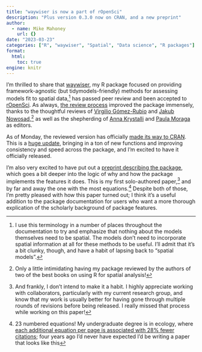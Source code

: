 ```yaml
---
title: "waywiser is now a part of rOpenSci"
description: "Plus version 0.3.0 now on CRAN, and a new preprint"
author:
  - name: Mike Mahoney
    url: {}
date: "2023-03-23"
categories: ["R", "waywiser", "Spatial", "Data science", "R packages"]
format: 
  html:
    toc: true
engine: knitr
---
```


I'm thrilled to share that [waywiser](https://docs.ropensci.org/waywiser/), my R package focused on providing framework-agnostic (but tidymodels-friendly) methods for assessing models fit to spatial data,^[I use this terminology in a number of places throughout the documentation to try and emphasize that nothing about the models themselves need to be spatial. The models don't need to incorporate spatial information at all for these methods to be useful. I'll admit that it's a bit clunky, though, and have a habit of lapsing back to "spatial models".] has passed peer review and been accepted to [rOpenSci](https://ropensci.org/). As always, [the review process](https://github.com/ropensci/software-review/issues/571) improved the package immensely, thanks to the thoughtful reviews of [Virgilio Gómez-Rubio](https://becarioprecario.github.io/) and [Jakub Nowosad](https://jakubnowosad.com/),^[Only a little intimidating having my package reviewed by the authors of two of the best books on using R for spatial analysis!] as well as the shepherding of [Anna Krystalli](https://www.r-rse.eu/) and [Paula Moraga](https://www.paulamoraga.com/) as editors.

As of Monday, the reviewed version has officially [made its way to CRAN](https://cran.r-project.org/package=waywiser). This is a [huge update](https://docs.ropensci.org/waywiser/news/index.html#waywiser-030), bringing in a ton of new functions and improving consistency and speed across the package, and I'm excited to have it officially released.

I'm also very excited to have put out a [preprint describing the package](https://arxiv.org/abs/2303.11312), which goes a bit deeper into the logic of why and how the package implements the features it does. This is my first solo-authored paper,^[And frankly, I don't intend to make it a habit. I highly appreciate working with collaborators, particularly with my current research group, and know that my work is usually better for having gone through multiple rounds of revisions before being released. I really missed that process while working on this paper!] and by far and away the one with the most equations.^[23 numbered equations! My undergraduate degree is in ecology, where [each additional equation per page is associated with 28% fewer citations](https://www.pnas.org/doi/abs/10.1073/pnas.1205259109); four years ago I'd never have expected I'd be writing a paper that looks like this] Despite both of those, I'm pretty pleased with how this paper turned out; I think it's a useful addition to the package documentation for users who want a more thorough explication of the scholarly background of package features.
